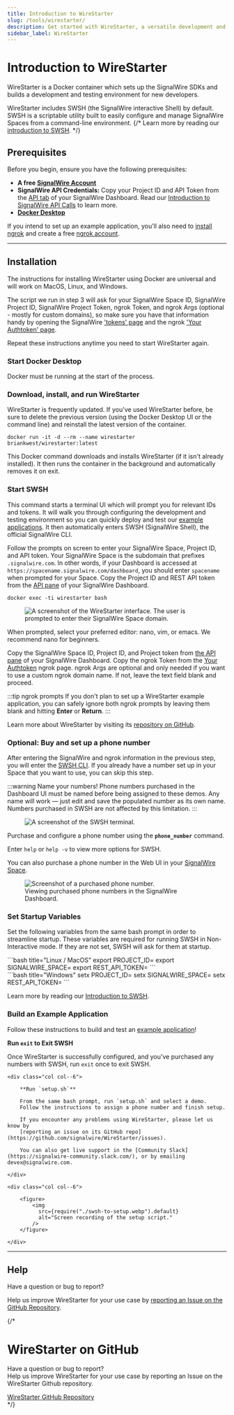 ---
title: Introduction to WireStarter
slug: /tools/wirestarter/ 
description: Get started with WireStarter, a versatile development and testing environment with pre-loaded demo applications.
sidebar_label: WireStarter
---


# **Introduction to WireStarter**

WireStarter is a Docker container which sets up the SignalWire SDKs and builds a development and testing environment for new developers.

WireStarter includes SWSH (the SignalWire interactive Shell) by default.
SWSH is a scriptable utility built to easily configure and manage SignalWire Spaces from a command-line environment.
{/* Learn more by reading our [introduction to SWSH](/tools/swsh/). */}

## **Prerequisites**

Before you begin, ensure you have the following prerequisites:

- **A free [SignalWire Account](https://signalwire.com/signup)**
- **SignalWire API Credentials:**
Copy your Project ID and API Token from the 
[API tab](https://my.signalwire.com?page=credentials) of your SignalWire Dashboard.
Read our [Introduction to SignalWire API Calls](https://developer.signalwire.com/guides/your-first-api-calls/)
to learn more.
- **[Docker Desktop](https://www.docker.com/products/docker-desktop/)** 

If you intend to set up an example application, you'll also need to
[install ngrok](https://ngrok.com/docs/getting-started/#step-1-install)
and create a free [ngrok account](https://dashboard.ngrok.com/signup).

---

## **Installation**

The instructions for installing WireStarter using Docker are universal and will work on MacOS, Linux, and Windows.

The script we run in step 3 will ask for your 
SignalWire Space ID, 
SignalWire Project ID, 
SignalWire Project Token, 
ngrok Token, and 
ngrok Args (optional - mostly for custom domains), 
so make sure you have that information handy by opening the 
SignalWire ['tokens' page](https://my.signalwire.com?page=credentials) 
and the ngrok ['Your Authtoken' page](https://dashboard.ngrok.com/get-started/your-authtoken).

Repeat these instructions anytime you need to start WireStarter again.

<Steps>

### Start Docker Desktop

Docker must be running at the start of the process.

### Download, install, and run WireStarter

WireStarter is frequently updated. 
If you've used WireStarter before, be sure to delete the previous version
(using the Docker Desktop UI or the command line)
and reinstall the latest version of the container.

```shell
docker run -it -d --rm --name wirestarter briankwest/wirestarter:latest
```

This Docker command downloads and installs WireStarter (if it isn't already installed).
It then runs the container in the background and automatically removes it on exit.

### Start SWSH

This command starts a terminal UI which will prompt you for relevant IDs and tokens.
It will walk you through configuring the development and testing environment so you can quickly deploy and test our 
[example applications](https://github.com/signalwire/digital_employees). 
It then automatically enters SWSH (SignalWire Shell), the official SignalWire CLI.

Follow the prompts on screen to enter your SignalWire Space, Project ID, and API token.
Your SignalWire Space is the subdomain that prefixes `.signalwire.com`.
In other words, if your Dashboard is accessed at `https://spacename.signalwire.com/dashboard`,
you should enter `spacename` when prompted for your Space.
Copy the Project ID and REST API token from the
[API pane](https://my.signalwire.com?page=credentials) of your SignalWire Dashboard.

```shell
docker exec -ti wirestarter bash 
```

<figure>
    <img 
      className="img-600" 
      src={require("./wirestarter-space.webp").default} 
      alt="A screenshot of the WireStarter interface. The user is prompted to enter their SignalWire Space domain."
    />
</figure>

When prompted, select your preferred editor: nano, vim, or emacs. 
We recommend nano for beginners.

Copy the SignalWire Space ID, Project ID, and Project token from [the API pane](https://my.signalwire.com?page=credentials) of your SignalWire Dashboard.
Copy the ngrok Token from the [Your Authtoken](https://dashboard.ngrok.com/get-started/your-authtoken) ngrok page.
ngrok Args are optional and only needed if you want to use a custom ngrok domain name. If not, leave the text field blank and proceed.

:::tip ngrok prompts
If you don't plan to set up a WireStarter example application, you can safely ignore both ngrok prompts by leaving them blank and hitting **Enter** or **Return**.
:::

Learn more about WireStarter by visiting its [repository on GitHub](https://github.com/signalwire/WireStarter).

### Optional: Buy and set up a phone number

After entering the SignalWire and ngrok information in the previous step, you will enter the [SWSH CLI](/tools/swsh/). 
If you already have a number set up in your Space that you want to use, you can skip this step.

:::warning Name your numbers!
Phone numbers purchased in the Dashboard UI must be named before being assigned to these demos. 
Any name will work — just edit and save the populated number as its own name. Numbers purchased in SWSH are not affected by this limitation.
:::

<figure>
  <img 
    className="img-600" 
    src={require("./swsh.webp").default} 
    alt="A screenshot of the SWSH terminal."
  />
</figure>

Purchase and configure a phone number using the **`phone_number`** command.

Enter `help` or `help -v` to view more options for SWSH.

You can also purchase a phone number in the Web UI in your [SignalWire Space](https://my.signalwire.com?page=phone_numbers).

<figure>
    <img 
      className="img-800" 
      src={require("./number-purchased.webp").default} 
      alt="Screenshot of a purchased phone number."
    />
    <figcaption>Viewing purchased phone numbers in the SignalWire Dashboard.</figcaption>
</figure>

### Set Startup Variables

Set the following variables from the same bash prompt in order to streamline startup. 
These variables are required for running SWSH in Non-Interactive mode.
If they are not set, SWSH will ask for them at startup.

<div class="row">
<div class="col col--6">
```bash title="Linux / MacOS"
export PROJECT_ID=<YOUR_PROJECT_ID>
export SIGNALWIRE_SPACE=<YOUR_SIGNALWIRE_SPACE>
export REST_API_TOKEN=<YOUR_REST_API_TOKEN>
```
</div>
<div class="col col--6">
```bash title="Windows"
setx PROJECT_ID=<YOUR_PROJECT_ID>
setx SIGNALWIRE_SPACE=<YOUR_SIGNALWIRE_SPACE>
setx REST_API_TOKEN=<YOUR_REST_API_TOKEN>
```
</div>
</div>

Learn more by reading our [Introduction to SWSH](/tools/swsh).

### Build an Example Application

Follow these instructions to build and test an [example application](https://github.com/signalwire/digital_employees/tree/main)!

**Run `exit` to Exit SWSH**

Once WireStarter is successfully configured, and you've purchased any numbers with SWSH, 
run `exit` once to exit SWSH.

<div class="row">
    
    <div class="col col--6">

        **Run `setup.sh`**

        From the same bash prompt, run `setup.sh` and select a demo.
        Follow the instructions to assign a phone number and finish setup.

        If you encounter any problems using WireStarter, please let us know by 
        [reporting an issue on its GitHub repo](https://github.com/signalwire/WireStarter/issues).

        You can also get live support in the [Community Slack](https://signalwire-community.slack.com/), or by emailing devex@signalwire.com.

    </div>
    
    <div class="col col--6">

        <figure>
            <img 
              src={require("./swsh-to-setup.webp").default} 
              alt="Screen recording of the setup script." 
            />
        </figure>

    </div>

</div>

</Steps>

---

## **Help**

Have a question or bug to report?

Help us improve WireStarter for your use case by 
[reporting an Issue on the GitHub Repository](https://github.com/signalwire/WireStarter).


{/*
<div class="hero shadow--lw">
  <div class="container">
    <h1 class="hero__title">WireStarter on GitHub</h1>
    <p>Have a question or bug to report?<br/>Help us improve WireStarter for your use case by reporting an Issue on the WireStarter Github repository.</p>
    <div>
      <a class="button button--primary button--outline button--lg shadow--md" href="https://github.com/signalwire/WireStarter">WireStarter GitHub Repository</a>
    </div>
  </div>
</div>
*/}
